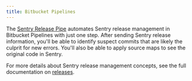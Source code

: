 ```yaml
---
title: Bitbucket Pipelines
---
```


The [Sentry Release Pipe](https://bitbucket.org/sentryio/sentry-new-release) automates Sentry release management in Bitbucket Pipelines with just one step. After sending Sentry release information, you'll be able to identify suspect commits that are likely the culprit for new errors. You'll also be able to apply source maps to see the original code in Sentry.

For more details about Sentry release management concepts, see the full documentation on [releases](/workflow/releases/).
